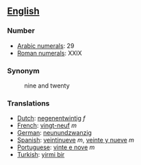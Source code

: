 == [[English]] ==

=== Number ===

*[[w:Arabic Numerals|Arabic numerals]]: 29
*[[w:Roman numerals|Roman numerals]]: XXIX

=== Synonym ===
:nine and twenty

=== Translations ===

*[[Dutch]]: [[negenentwintig]] ''f''
*[[French]]: [[vingt-neuf]] ''m''
*[[German]]: [[neunundzwanzig]]
*[[Spanish]]: [[veintinueve]] ''m'', [[veinte y nueve]] ''m''
*[[Portuguese]]: [[vinte e nove]] ''m''
*[[Turkish]]: [[yirmi bir]]